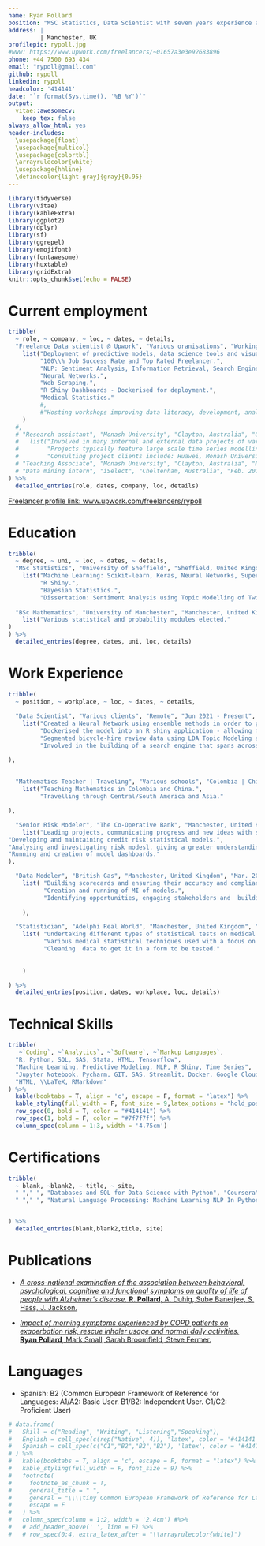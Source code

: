 ```yaml
---
name: Ryan Pollard
position: "MSC Statistics, Data Scientist with seven years experience across different industries."
address: |
         | Manchester, UK
profilepic: rypoll.jpg
#www: https://www.upwork.com/freelancers/~01657a3e3e92683896
phone: +44 7500 693 434
email: "rypoll@gmail.com"
github: rypoll
linkedin: rypoll
headcolor: '414141'
date: "`r format(Sys.time(), '%B %Y')`"
output: 
  vitae::awesomecv:
    keep_tex: false
always_allow_html: yes
header-includes:
  \usepackage{float}
  \usepackage{multicol}
  \usepackage{colortbl}
  \arrayrulecolor{white}
  \usepackage{hhline}
  \definecolor{light-gray}{gray}{0.95}
---
```


```r
library(tidyverse)
library(vitae)
library(kableExtra)
library(ggplot2)
library(dplyr)
library(sf)
library(ggrepel)
library(emojifont)
library(fontawesome)
library(huxtable)
library(gridExtra)
knitr::opts_chunk$set(echo = FALSE)
```




# Current employment

```r
tribble(
  ~ role, ~ company, ~ loc, ~ dates, ~ details,
  "Freelance Data scientist @ Upwork", "Various oranisations", "Working remotely", "June 2021 - Present", 
    list("Deployment of predictive models, data science tools and visualisations with various clients.",
         "100\\% Job Success Rate and Top Rated Freelancer.",
         "NLP: Sentiment Analysis, Information Retrieval, Search Engines.",
         "Neural Networks.",
         "Web Scraping.",
         "R Shiny Dashboards - Dockerised for deployment.",
         "Medical Statistics."
         #,
         #"Hosting workshops improving data literacy, development, analysis and modelling capabilities."
    )
  #,
  # "Research assistant", "Monash University", "Clayton, Australia", "Oct. 2015 - Present", 
  #   list("Involved in many internal and external data projects of varying size and complexity.", 
  #        "Projects typically feature large scale time series modelling or analysis, cross-sectional modelling and creating tools for improving workflows.",
  #        "Consulting project clients include: Huawei, Monash University, R Consortium, NSW Chief Scientist office, DiabetesLab and Tennis Australia."),
  # "Teaching Associate", "Monash University", "Clayton, Australia", "Mar. 2016 - Present", "Sessional teaching of university students undertaking Bachelor's and Master's degrees. Specific classes are listed in 'Teaching experience'."
  # "Data mining intern", "iSelect", "Cheltenham, Australia", "Feb. 2015 - Mar. 2015", "Improved business reporting with interactive visualisations, and model-based anomaly detection.",
) %>% 
  detailed_entries(role, dates, company, loc, details)
```

[Freelancer profile link: www.upwork.com/freelancers/rypoll](https://www.upwork.com/freelancers/rypoll)

# Education

```r
tribble(
  ~ degree, ~ uni, ~ loc, ~ dates, ~ details,
  "MSc Statistics", "University of Sheffield", "Sheffield, United Kingdom", "Sept. 2020 - Sept. 2021", 
    list("Machine Learning: Scikit-learn, Keras, Neural Networks, Supervised and Unsupervised learning.",
         "R Shiny.",
         "Bayesian Statistics.",
         "Dissertation: Sentiment Analysis using Topic Modelling of Twitter data and it's impact on the stock market."),
  
  "BSc Mathematics", "University of Manchester", "Manchester, United Kingdom", "Sept. 2007 - Sept. 2010", 
    list("Various statistical and probability modules elected."
)
) %>% 
  detailed_entries(degree, dates, uni, loc, details)
```



# Work Experience

```r
tribble(
  ~ position, ~ workplace, ~ loc, ~ dates, ~ details,
  
  "Data Scientist", "Various clients", "Remote", "Jun 2021 - Present", 
    list("Created a Neural Network using ensemble methods in order to predict gene behaviour.",
         "Dockerised the model into an R shiny application - allowing for users to upload new training data.",
         "Segmented bicycle-hire review data using LDA Topic Modeling and t-SNE in order to identify issues specific to certain regions.",
         "Involved in the building of a search engine that spans across medical literature in order to visualise aspects mentioned in the papers and how they correlate with other mentions (Network analysis)."

),
  
  
  "Mathematics Teacher | Traveling", "Various schools", "Colombia | China", "Jan. 2018 - July 2020", 
    list("Teaching Mathematics in Colombia and China.",
         "Travelling through Central/South America and Asia."

),

  "Senior Risk Modeler", "The Co-Operative Bank", "Manchester, United Kingdom", "Feb. 2016 - July 2017", 
    list("Leading projects, communicating progress and new ideas with stakeholders, planning and executing the data-lead projects.",
"Developing and maintaining credit risk statistical models.",
"Analysing and investigating risk modesl, giving a greater understanding of how each one works within its portfolio, and how it can be improved.",
"Running and creation of model dashboards."
),

  "Data Modeler", "British Gas", "Manchester, United Kingdom", "Mar. 2014 - Feb. 2016", 
    list( "Building scorecards and ensuring their accuracy and compliance with model assumptions.",
          "Creation and running of MI of models.",
          "Identifying opportunities, engaging stakeholders and  building models such that the models improve processes within the business to recoup money more efficiently from the debt portfolio."
      
    ),

  "Statistician", "Adelphi Real World", "Manchester, United Kingdom", "June 2011 - October 2013", 
    list( "Undertaking different types of statistical tests on medical data that later went onto publications and medical journals in order to highlight pharmaceutical benefits and market opportunities.",
          "Various medical statistical techniques used with a focus on accuracy and obeying model assumptions, such as  Survival Analysis, T-tests and other tests.", 
          "Cleaning  data to get it in a form to be tested."
          
      
    )

) %>% 
  detailed_entries(position, dates, workplace, loc, details)
```


# Technical Skills 

<!-- \noindent\makebox[\linewidth]{\rule{\textwidth}{0.4pt}} -->

<!-- \par\noindent\nobreak\vspace{-30pt}\rule{\textwidth}{1pt} -->


```r
tribble(
   ~`Coding`, ~`Analytics`, ~`Software`, ~`Markup Languages`,
  "R, Python, SQL, SAS, Stata, HTML, Tensorflow",
  "Machine Learning, Predictive Modeling, NLP, R Shiny, Time Series",
  "Jupyter Notebook, Pycharm, GIT, SAS, Streamlit, Docker, Google Cloud Run",
  "HTML, \\LaTeX, RMarkdown"
) %>%
  kable(booktabs = T, align = 'c', escape = F, format = "latex") %>%
  kable_styling(full_width = F, font_size = 9,latex_options = "hold_position") %>% 
  row_spec(0, bold = T, color = "#414141") %>% 
  row_spec(1, bold = F, color = "#7f7f7f") %>% 
  column_spec(column = 1:3, width = '4.75cm')
```

# Certifications

```r
tribble(
  ~ blank, ~blank2, ~ title, ~ site,
  " "," ", "Databases and SQL for Data Science with Python", "Coursera", 
  " "," ", "Natural Language Processing: Machine Learning NLP In Python", "Udemy"


) %>% 
  detailed_entries(blank,blank2,title, site)
```


# Publications

- [*A cross-national examination of the association between behavioral, psychological, cognitive and functional symptoms on quality of life of people with Alzheimer's disease.* **R. Pollard**, A. Duhig, Sube Banerjee, S. Hass, J. Jackson.](https://www.researchgate.net/publication/275423120_A_cross-national_examination_of_the_association_between_behavioral_psychological_cognitive_and_functional_symptoms_on_quality_of_life_of_people_with_Alzheimer's_disease)

- [*Impact of morning symptoms experienced by COPD patients on exacerbation risk, rescue inhaler usage and normal daily activities.* **Ryan Pollard**, Mark Small, Sarah Broomfield, Steve Fermer.](https://thorax.bmj.com/content/67/Suppl_2/A155.1)






# Languages

* Spanish: B2 (Common European Framework of Reference for Languages: A1/A2: Basic User. B1/B2: Independent User. C1/C2: Proficient User)

```r
# data.frame(
#   Skill = c("Reading", "Writing", "Listening","Speaking"),
#   English = cell_spec(c(rep("Native", 4)), 'latex', color = '#414141'), 
#   Spanish = cell_spec(c("C1","B2","B2","B2"), 'latex', color = '#414141')
# ) %>%
#   kable(booktabs = T, align = 'c', escape = F, format = "latex") %>%
#   kable_styling(full_width = F, font_size = 9) %>% 
#   footnote(
#     footnote_as_chunk = T,
#     general_title = " ",
#     general = "\\\\tiny Common European Framework of Reference for Languages: A1/A2: Basic User. B1/B2: Independent User. C1/C2: Proficient User",
#     escape = F
#   ) %>%
#   column_spec(column = 1:2, width = '2.4cm') #%>% 
#   # add_header_above(' ', line = F) %>%
#   # row_spec(0:4, extra_latex_after = "\\arrayrulecolor{white}") 
```


<!-- \smallskip -->
